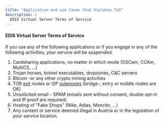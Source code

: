 ```yaml
---
title: "Application and use Cases that Violates ToS"
description: >
  EDIS Virtual Server Terms of Service
---
```


#### EDIS Virtual Server Terms of Service

If you use any of the following applications or if you engage in any of the following activities, your service will be suspended.

1.  Cardsharing applications, no matter in which mode (OSCam, CCAm, MultiCS, ...)
2.  Trojan horses, botnet executables, dropzones, C&C servers
3.  Bitcoin -or any other crypto mining activities
4.  TOR <u>exit</u> nodes or I2P <u>outproxies</u> (bridge-, entry or middle nodes are OK)
5.  Unsolicited email - SPAM (emails sent without consent, double opt-in and IP proof are required)
6.  Hosting of "Fake Shops" (Nike, Adias, Moncler, ...)
7.  Any content or service deemed illegal in Austria or in the legislation of your service location.